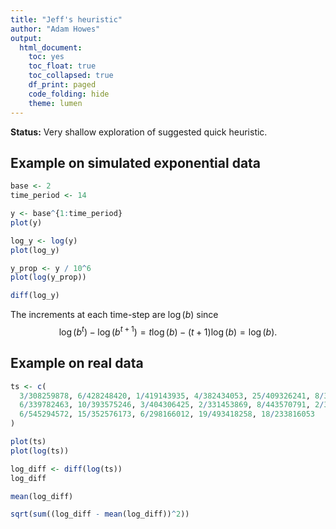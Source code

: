 ```yaml
---
title: "Jeff's heuristic"
author: "Adam Howes"
output:
  html_document:
    toc: yes
    toc_float: true
    toc_collapsed: true
    df_print: paged
    code_folding: hide
    theme: lumen
---
```


**Status:** Very shallow exploration of suggested quick heuristic.

## Example on simulated exponential data

```r
base <- 2
time_period <- 14

y <- base^{1:time_period}
plot(y)

log_y <- log(y)
plot(log_y)

y_prop <- y / 10^6
plot(log(y_prop))

diff(log_y)
```

The increments at each time-step are $\log(b)$ since
$$
\log(b^t) - \log(b^{t + 1}) = t\log(b) - (t + 1)\log(b) = \log(b).
$$

## Example on real data

```r
ts <- c(
  3/308259878, 6/428248420, 1/419143935, 4/382434053, 25/409326241, 8/336993186, 
  6/339782463, 10/393575246, 3/404306425, 2/331453869, 8/443570791, 2/358994390, 
  6/545294572, 15/352576173, 6/298166012, 19/493418258, 18/233816053
)

plot(ts)
plot(log(ts))

log_diff <- diff(log(ts))
log_diff

mean(log_diff)

sqrt(sum((log_diff - mean(log_diff))^2))
```
